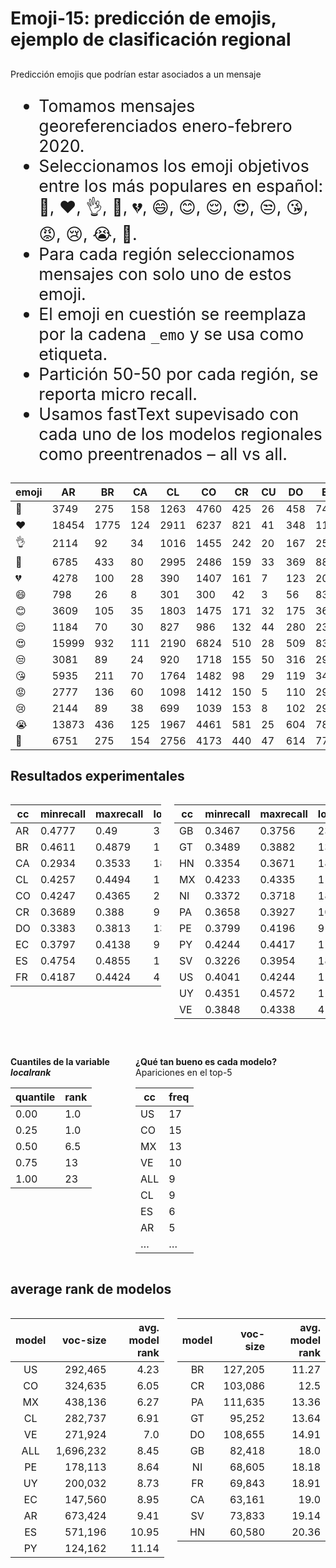 # Emoji-15: predicción de emojis, ejemplo de clasificación regional

##
Predicción emojis que podrían estar asociados a un mensaje


::: {style="font-size: 20pt;"}
- Tomamos mensajes georeferenciados enero-febrero 2020.
- Seleccionamos los emoji objetivos entre los más populares en español: 🥺, ❤, 👌, 👏, 💔, 😄, 😊, 😌, 😍, 😒, 😘, 😡, 😢, 😭, 🤔.
- Para cada región seleccionamos mensajes con solo uno de estos emoji.
- El emoji en cuestión se reemplaza por la cadena `_emo` y se usa como etiqueta.
- Partición 50-50 por cada región, se reporta micro recall.
- Usamos fastText supevisado con cada uno de los modelos regionales como preentrenados -- all vs all.
:::

## 

::: {.absolute left=-50 style='font-size: 12pt;'}
| emoji | AR | BR | CA | CL | CO | CR | CU | DO | EC | ES | FR | GB | GT | HN | MX | NI | PA | PE | PY | SV | US | UY | VE |
|---|---|---|---|---|---|---|---|---|---|---|---|---|---|---|---|---|---|---|---|---|---|---|---|
| 🥺 | 3749 | 275 | 158 | 1263 | 4760 | 425 | 26 | 458 | 745 | 2640 | 53 | 95 | 666 | 708 | 10160 | 736 | 827 | 739 | 684 | 278 | 2536 | 446 | 359 |
| ❤ | 18454 | 1775 | 124 | 2911 | 6237 | 821 | 41 | 348 | 1123 | 8394 | 153 | 255 | 653 | 609 | 9508 | 491 | 880 | 968 | 1800 | 219 | 3216 | 1478 | 784 |
| 👌 | 2114 | 92 | 34 | 1016 | 1455 | 242 | 20 | 167 | 253 | 1825 | 41 | 58 | 376 | 157 | 2754 | 159 | 313 | 160 | 666 | 124 | 597 | 190 | 71 |
| 👏 | 6785 | 433 | 80 | 2995 | 2486 | 159 | 33 | 369 | 886 | 7061 | 64 | 105 | 197 | 159 | 4175 | 52 | 388 | 577 | 761 | 222 | 1281 | 1248 | 530 |
| 💔 | 4278 | 100 | 28 | 390 | 1407 | 161 | 7 | 123 | 200 | 1164 | 26 | 37 | 134 | 91 | 1438 | 105 | 260 | 115 | 428 | 31 | 667 | 283 | 142 |
| 😄 | 798 | 26 | 8 | 301 | 300 | 42 | 3 | 56 | 83 | 776 | 4 | 18 | 48 | 48 | 549 | 17 | 58 | 115 | 92 | 53 | 192 | 85 | 120 |
| 😊 | 3609 | 105 | 35 | 1803 | 1475 | 171 | 32 | 175 | 364 | 3827 | 74 | 56 | 257 | 129 | 3395 | 115 | 236 | 817 | 369 | 192 | 829 | 377 | 293 |
| 😌 | 1184 | 70 | 30 | 827 | 986 | 132 | 44 | 280 | 238 | 1017 | 23 | 23 | 123 | 163 | 2011 | 151 | 293 | 248 | 377 | 78 | 608 | 167 | 110 |
| 😍 | 15999 | 932 | 111 | 2190 | 6824 | 510 | 28 | 509 | 837 | 8000 | 107 | 136 | 491 | 514 | 8711 | 341 | 1010 | 999 | 1996 | 268 | 2232 | 1194 | 686 |
| 😒 | 3081 | 89 | 24 | 920 | 1718 | 155 | 50 | 316 | 291 | 780 | 18 | 22 | 163 | 124 | 2185 | 175 | 322 | 213 | 259 | 127 | 738 | 359 | 236 |
| 😘 | 5935 | 211 | 70 | 1764 | 1482 | 98 | 29 | 119 | 347 | 10785 | 203 | 99 | 171 | 72 | 4290 | 63 | 136 | 374 | 190 | 181 | 1808 | 719 | 493 |
| 😡 | 2777 | 136 | 60 | 1098 | 1412 | 150 | 5 | 110 | 291 | 1320 | 12 | 25 | 158 | 52 | 2428 | 59 | 155 | 227 | 250 | 90 | 769 | 301 | 252 |
| 😢 | 2144 | 89 | 38 | 699 | 1039 | 153 | 8 | 102 | 296 | 1507 | 31 | 39 | 151 | 129 | 2646 | 131 | 204 | 271 | 239 | 69 | 781 | 227 | 135 |
| 😭 | 13873 | 436 | 125 | 1967 | 4461 | 581 | 25 | 604 | 787 | 3935 | 157 | 135 | 388 | 364 | 6752 | 321 | 1057 | 979 | 1832 | 200 | 2799 | 939 | 530 |
| 🤔 | 6751 | 275 | 154 | 2756 | 4173 | 440 | 47 | 614 | 771 | 4781 | 99 | 111 | 421 | 339 | 7380 | 211 | 741 | 1135 | 937 | 384 | 1941 | 951 | 734 |
:::

## Resultados experimentales
:::: {.columns width="120%"}
::: {.column width="50%" style='font-size: 14pt;'}
| cc |	minrecall	| maxrecall |	localrank |	top5 |
|---|---|---|---|---|
| AR |	0.4777 |	0.49   |	3	| UY,PY,AR,PE,CO  |
| BR |	0.4611 |	0.4879 |	1	| BR,ALL,DO,PY,CR  |
| CA |	0.2934 |	0.3533 |	18	| CL,ALL,CO,MX,US  |
| CL |	0.4257 |	0.4494 |	1	| CL,US,MX,AR,ES  |
| CO |	0.4247 |	0.4365 |	2	| US,CO,VE,EC,GT  |
| CR |	0.3689 |	0.388  |	9	| US,VE,ALL,MX,CO  |
| DO |	0.3383 |	0.3813 |	13	| US,CO,VE,CL,ALL  |
| EC |	0.3797 |	0.4138 |	9	| MX,US,CL,ALL,CO  |
| ES |	0.4754 |	0.4855 |	1	| ES,AR,MX,US,VE  |
| FR |	0.4187 |	0.4424 |	4	| ALL,GT,EC,FR,PA  |
:::

::: {.column width="50%" style='font-size: 14pt;'}
| cc |	minrecall	| maxrecall |	localrank |	top5 |
|---|---|---|---|---|
| GB |	0.3467 |	0.3756 |	23	| ALL,AR,ES,VE,MX  |
| GT |	0.3489 |	0.3882 |	13	| MX,US,ALL,CO,ES  |
| HN |	0.3354 |	0.3671 |	18	| PE,EC,BR,CR,UY  |
| MX |	0.4233 |	0.4335 |	1	| MX,GT,CR,US,CO  |
| NI |	0.3372 |	0.3718 |	18	| VE,CO,CL,MX,US  |
| PA |	0.3658 |	0.3927 |	10	| US,CL,VE,CO,PE  |
| PE |	0.3799 |	0.4196 |	9	| MX,ALL,US,AR,CO  |
| PY |	0.4244 |	0.4417 |	1	| PY,US,BR,PE,UY  |
| SV |	0.3226 |	0.3954 |	18	| US,CO,MX,CL,VE  |
| US |	0.4041 |	0.4244 |	1	| US,MX,CO,ES,CL  |
| UY |	0.4351 |	0.4572 |	1	| UY,US,CO,CL,VE  |
| VE |	0.3848 |	0.4338 |	4	| MX,CO,ES,VE,US  |
:::

::::

## 
:::: {.columns}
::: {.column}
**Cuantiles de la variable _localrank_**

| quantile | rank |
|---|---|
|0.00 | 1.0 |
|0.25 | 1.0 |
|0.50 | 6.5 |
|0.75 | 13  |
|1.00 | 23  |
:::

::: {.column}
**¿Qué tan bueno es cada modelo?** Apariciones en el top-5

::::: {style='font-size: 20pt;'}
| cc  | freq |
|-----|----|
|  US | 17 |
|  CO | 15 |
|  MX | 13 |
|  VE | 10 |
| ALL | 9 |
|  CL | 9 |
|  ES | 6 |
|  AR | 5 |
|...  | ...|

:::::

:::

::::
## average rank de modelos

:::: {.columns}

::: {.column width="50%" style='font-size: 20pt;'} 
| model | voc-size | avg. model rank |
| :---: | -------: | --------------: |
| US | 292,465 | 4.23 |
| CO | 324,635 | 6.05 |
| MX | 438,136 | 6.27 |
| CL | 282,737 | 6.91 |
| VE | 271,924 | 7.0 |
| ALL | 1,696,232 | 8.45 |
| PE | 178,113 | 8.64 |
| UY | 200,032 | 8.73 |
| EC | 147,560 | 8.95 |
| AR | 673,424 | 9.41 |
| ES | 571,196 | 10.95 |
| PY | 124,162 | 11.14 |
:::

::: {.column width="50%" style='font-size: 20pt;'}
| model | voc-size | avg. model rank |
| :---: | -------: | --------------: |
| BR | 127,205 | 11.27 |
| CR | 103,086 | 12.5 |
| PA | 111,635 | 13.36 |
| GT | 95,252 | 13.64 |
| DO | 108,655 | 14.91 |
| GB | 82,418 | 18.0 |
| NI | 68,605 | 18.18 |
| FR | 69,843 | 18.91 |
| CA | 63,161 | 19.0 |
| SV | 73,833 | 19.14 |
| HN | 60,580 | 20.36 |
:::
::::